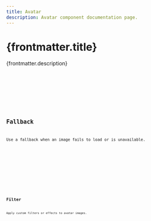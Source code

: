 ```yaml
---
title: Avatar
description: Avatar component documentation page.
---
```



# {frontmatter.title}

{frontmatter.description}

<Framework>
    <Preview slot="svelte" client:visible>
        <DefaultSvelte slot="preview" client:visible />
        <Code slot="code" code={DefaultSvelteRaw} lang="svelte" />
    </Preview>
    <Preview slot="react" client:visible>
        <DefaultReact slot="preview" client:visible />
        <Code slot="code" code={DefaultReactRaw} lang="tsx" />
    </Preview>
</Framework>

## Fallback

Use a fallback when an image fails to load or is unavailable.

<Framework>
    <Preview slot="svelte" client:visible>
        <FallbackSvelte slot="preview" client:visible />
        <Code slot="code" code={FallbackSvelteRaw} lang="svelte" />
    </Preview>
    <Preview slot="react" client:visible>
        <FallbackReact slot="preview" client:visible />
        <Code slot="code" code={FallbackReactRaw} lang="tsx" />
    </Preview>
</Framework>

## Filter

Apply custom filters or effects to avatar images.

<Framework>
    <Preview slot="svelte" client:visible>
        <FilterSvelte slot="preview" client:visible />
        <Code slot="code" code={FilterSvelteRaw} lang="svelte" />
    </Preview>
    <Preview slot="react" client:visible>
        <FilterReact slot="preview" client:visible />
        <Code slot="code" code={FilterReactRaw} lang="tsx" />
    </Preview>
</Framework>
